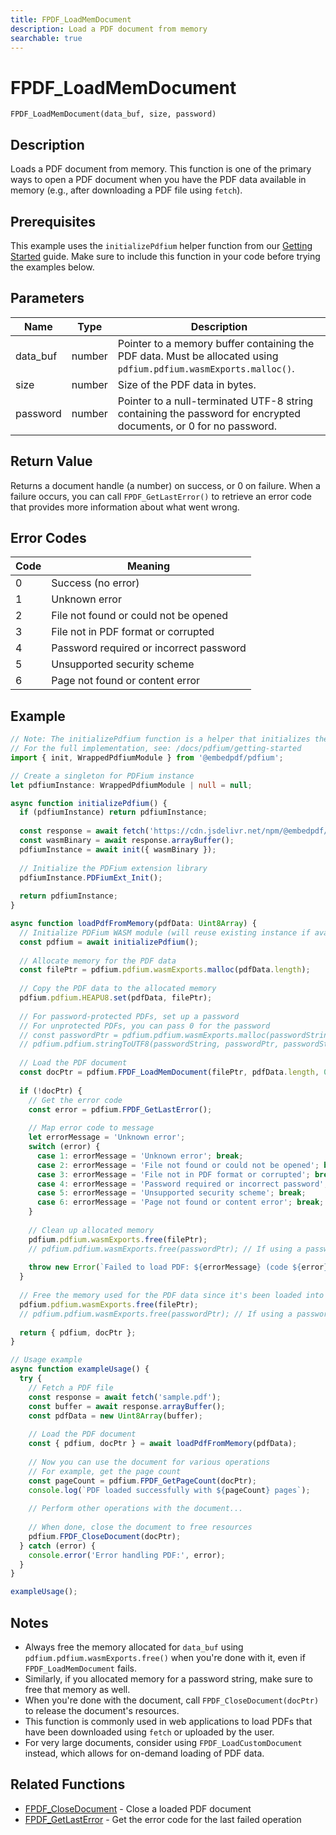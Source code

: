 ```yaml
---
title: FPDF_LoadMemDocument
description: Load a PDF document from memory
searchable: true
---
```


# FPDF_LoadMemDocument

`FPDF_LoadMemDocument(data_buf, size, password)`

## Description

Loads a PDF document from memory. This function is one of the primary ways to open a PDF document when you have the PDF data available in memory (e.g., after downloading a PDF file using `fetch`).

## Prerequisites

This example uses the `initializePdfium` helper function from our [Getting Started](/docs/pdfium/getting-started#initializing-pdfium) guide. Make sure to include this function in your code before trying the examples below.

## Parameters

| Name | Type | Description |
|------|------|-------------|
| data_buf | number | Pointer to a memory buffer containing the PDF data. Must be allocated using `pdfium.pdfium.wasmExports.malloc()`. |
| size | number | Size of the PDF data in bytes. |
| password | number | Pointer to a null-terminated UTF-8 string containing the password for encrypted documents, or 0 for no password. |

## Return Value

Returns a document handle (a number) on success, or 0 on failure. When a failure occurs, you can call `FPDF_GetLastError()` to retrieve an error code that provides more information about what went wrong.

## Error Codes

| Code | Meaning |
|------|---------|
| 0 | Success (no error) |
| 1 | Unknown error |
| 2 | File not found or could not be opened |
| 3 | File not in PDF format or corrupted |
| 4 | Password required or incorrect password |
| 5 | Unsupported security scheme |
| 6 | Page not found or content error |

## Example

```typescript
// Note: The initializePdfium function is a helper that initializes the PDFium library.
// For the full implementation, see: /docs/pdfium/getting-started
import { init, WrappedPdfiumModule } from '@embedpdf/pdfium';

// Create a singleton for PDFium instance
let pdfiumInstance: WrappedPdfiumModule | null = null;

async function initializePdfium() {
  if (pdfiumInstance) return pdfiumInstance;
  
  const response = await fetch('https://cdn.jsdelivr.net/npm/@embedpdf/pdfium/pdfium.wasm');
  const wasmBinary = await response.arrayBuffer();
  pdfiumInstance = await init({ wasmBinary });
  
  // Initialize the PDFium extension library
  pdfiumInstance.PDFiumExt_Init();
  
  return pdfiumInstance;
}

async function loadPdfFromMemory(pdfData: Uint8Array) {
  // Initialize PDFium WASM module (will reuse existing instance if available)
  const pdfium = await initializePdfium();
  
  // Allocate memory for the PDF data
  const filePtr = pdfium.pdfium.wasmExports.malloc(pdfData.length);
  
  // Copy the PDF data to the allocated memory
  pdfium.pdfium.HEAPU8.set(pdfData, filePtr);
  
  // For password-protected PDFs, set up a password
  // For unprotected PDFs, you can pass 0 for the password
  // const passwordPtr = pdfium.pdfium.wasmExports.malloc(passwordString.length + 1);
  // pdfium.pdfium.stringToUTF8(passwordString, passwordPtr, passwordString.length + 1);
  
  // Load the PDF document
  const docPtr = pdfium.FPDF_LoadMemDocument(filePtr, pdfData.length, 0);
  
  if (!docPtr) {
    // Get the error code
    const error = pdfium.FPDF_GetLastError();
    
    // Map error code to message
    let errorMessage = 'Unknown error';
    switch (error) {
      case 1: errorMessage = 'Unknown error'; break;
      case 2: errorMessage = 'File not found or could not be opened'; break;
      case 3: errorMessage = 'File not in PDF format or corrupted'; break;
      case 4: errorMessage = 'Password required or incorrect password'; break;
      case 5: errorMessage = 'Unsupported security scheme'; break;
      case 6: errorMessage = 'Page not found or content error'; break;
    }
    
    // Clean up allocated memory
    pdfium.pdfium.wasmExports.free(filePtr);
    // pdfium.pdfium.wasmExports.free(passwordPtr); // If using a password
    
    throw new Error(`Failed to load PDF: ${errorMessage} (code ${error})`);
  }
  
  // Free the memory used for the PDF data since it's been loaded into the document
  pdfium.pdfium.wasmExports.free(filePtr);
  // pdfium.pdfium.wasmExports.free(passwordPtr); // If using a password
  
  return { pdfium, docPtr };
}

// Usage example
async function exampleUsage() {
  try {
    // Fetch a PDF file
    const response = await fetch('sample.pdf');
    const buffer = await response.arrayBuffer();
    const pdfData = new Uint8Array(buffer);
    
    // Load the PDF document
    const { pdfium, docPtr } = await loadPdfFromMemory(pdfData);
    
    // Now you can use the document for various operations
    // For example, get the page count
    const pageCount = pdfium.FPDF_GetPageCount(docPtr);
    console.log(`PDF loaded successfully with ${pageCount} pages`);
    
    // Perform other operations with the document...
    
    // When done, close the document to free resources
    pdfium.FPDF_CloseDocument(docPtr);
  } catch (error) {
    console.error('Error handling PDF:', error);
  }
}

exampleUsage();
```

## Notes

- Always free the memory allocated for `data_buf` using `pdfium.pdfium.wasmExports.free()` when you're done with it, even if `FPDF_LoadMemDocument` fails.
- Similarly, if you allocated memory for a password string, make sure to free that memory as well.
- When you're done with the document, call `FPDF_CloseDocument(docPtr)` to release the document's resources.
- This function is commonly used in web applications to load PDFs that have been downloaded using `fetch` or uploaded by the user.
- For very large documents, consider using `FPDF_LoadCustomDocument` instead, which allows for on-demand loading of PDF data.

## Related Functions

- [FPDF_CloseDocument](/docs/pdfium/functions/FPDF_CloseDocument) - Close a loaded PDF document
- [FPDF_GetLastError](/docs/pdfium/functions/FPDF_GetLastError) - Get the error code for the last failed operation